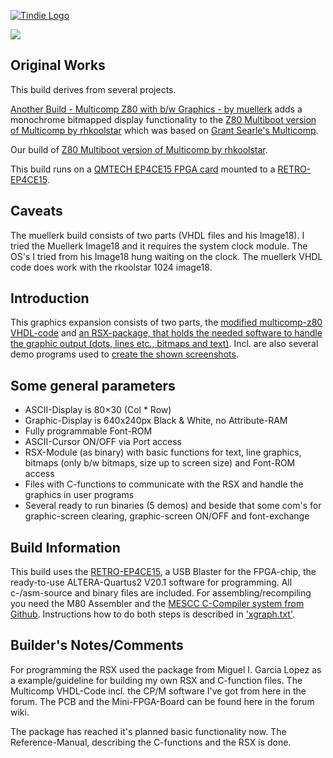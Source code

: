 <a href="https://www.tindie.com/products/land_boards/retrocomputer-fpga-card-pcb-only/" >
<img src="http://land-boards.com/tindie/tindie-larges-v2.png" alt="Tindie Logo">
</img></a> 

<img src="http://land-boards.com/blwiki/images/0/08/RETROEP4CE15_REV4_EDGEVIEW-720PX.jpg"></img>

== Original Works ==

This build derives from several projects.

[https://retrobrewcomputers.org/doku.php?id=builderpages:muellerk:start Another Build - Multicomp Z80 with b/w Graphics - by muellerk] adds a monochrome bitmapped display functionality to the [https://www.retrobrewcomputers.org/doku.php?id=builderpages:rhkoolstar:mc-2g-1024 Z80 Multiboot version of Multicomp by rhkoolstar] which was based on [http://searle.x10host.com/Multicomp/index.html Grant Searle's Multicomp].

Our build of [https://github.com/douggilliland/MultiComp/tree/master/MultiComp_On_RETRO-EP4CE15/Multicomp-MPM Z80 Multiboot version of Multicomp by rhkoolstar].

This build runs on a [https://www.aliexpress.com/item/32949281189.html?spm=a2g0o.productlist.0.0.23c6239dgIvRTF&algo_pvid=18ecb5a7-9379-4a8d-9987-d234c882a467&algo_expid=18ecb5a7-9379-4a8d-9987-d234c882a467-2&btsid=0b0a555c16163265169281511efa18&ws_ab_test=searchweb0_0,searchweb201602_,searchweb201603_ QMTECH EP4CE15 FPGA card] mounted to a [http://land-boards.com/blwiki/index.php?title=RETRO-EP4CE15 RETRO-EP4CE15].

== Caveats ==

The muellerk build consists of two parts (VHDL files and his Image18). I tried the Muellerk Image18 and it requires the system clock module. The OS's I tried from his Image18 hung waiting on the clock. The muellerk VHDL code does work with the rkoolstar 1024 image18.

== Introduction ==

This graphics expansion consists of two parts, the [https://github.com/douggilliland/MultiComp/tree/master/MultiComp_On_RETRO-EP4CE15/multicomp-z80_vhdl_3xtty_1xvga/Microcomputer_3xTTY_1xVGA modified multicomp-z80 VHDL-code] and [https://github.com/douggilliland/Retro-Computers/tree/master/Z80/Software/multicomp-z80_xgraph an RSX-package, that holds the needed software to handle the graphic output (dots, lines etc., bitmaps and text)]. Incl. are also several demo programs used to [https://retrobrewcomputers.org/doku.php?id=builderpages:muellerk:start create the shown screenshots].

== Some general parameters ==

* ASCII-Display is 80×30 (Col * Row)
* Graphic-Display is 640x240px Black & White, no Attribute-RAM
* Fully programmable Font-ROM
* ASCII-Cursor ON/OFF via Port access
* RSX-Module (as binary) with basic functions for text, line graphics, bitmaps (only b/w bitmaps, size up to screen size) and Font-ROM access
* Files with C-functions to communicate with the RSX and handle the graphics in user programs
* Several ready to run binaries (5 demos) and beside that some com's for graphic-screen clearing, graphic-screen ON/OFF and font-exchange

== Build Information ==

This build uses the [http://land-boards.com/blwiki/index.php?title=RETRO-EP4CE15 RETRO-EP4CE15], a USB Blaster for the FPGA-chip, the ready-to-use ALTERA-Quartus2 V20.1 software for programming. All c-/asm-source and binary files are included. For assembling/recompiling you need the M80 Assembler and the [https://github.com/douggilliland/Retro-Computers/tree/master/Z80/Software/mescc MESCC C-Compiler system from Github]. Instructions how to do both steps is described in [https://github.com/douggilliland/Retro-Computers/blob/master/Z80/Software/multicomp-z80_xgraph/xgraph.txt 'xgraph.txt'].

== Builder's Notes/Comments ==

For programming the RSX used the package from Miguel I. Garcia Lopez as a example/guideline for building my own RSX and C-function files. The Multicomp VHDL-Code incl. the CP/M software I've got from here in the forum. The PCB and the Mini-FPGA-Board can be found here in the forum wiki.

The package has reached it's planned basic functionality now. The Reference-Manual, describing the C-functions and the RSX is done.
